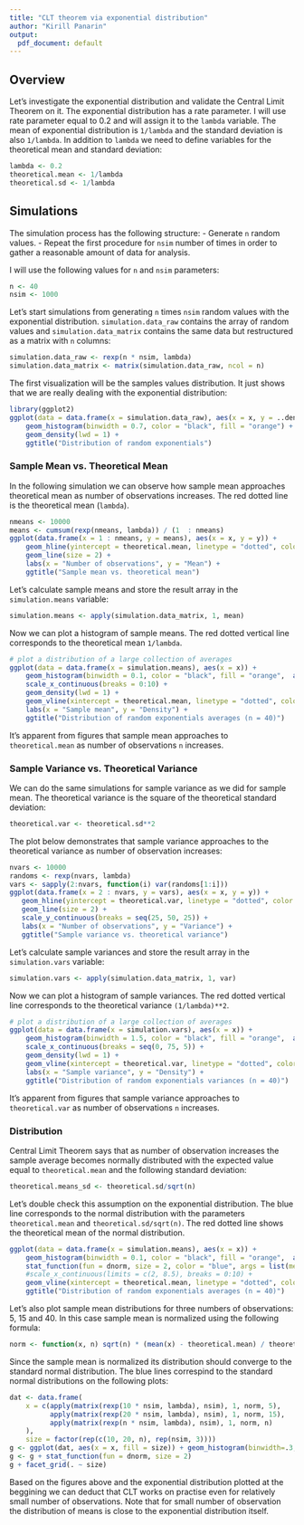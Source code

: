 ```yaml
---
title: "CLT theorem via exponential distribution"
author: "Kirill Panarin"
output:
  pdf_document: default
---
```

## Overview

Let's investigate the exponential distribution and validate the Central Limit Theorem on it. The exponential distribution has a rate parameter. I will use rate parameter equal to 0.2 and will assign it to the `lambda` variable. The mean of exponential distribution is `1/lambda` and the standard deviation is also `1/lambda`. In addition to `lambda` we need to define variables for the theoretical mean and standard deviation:

```r
lambda <- 0.2
theoretical.mean <- 1/lambda
theoretical.sd <- 1/lambda
```

## Simulations

The simulation process has the following structure:
- Generate `n` random values.
- Repeat the first procedure for `nsim` number of times in order to gather a reasonable amount of data for analysis.

I will use the following values for `n` and `nsim` parameters:

```r
n <- 40
nsim <- 1000
```

Let's start simulations from generating `n` times `nsim` random values with the exponential distribution. `simulation.data_raw` contains the array of random values and `simulation.data_matrix` contains the same data but restructured as a matrix with `n` columns:

```r
simulation.data_raw <- rexp(n * nsim, lambda)
simulation.data_matrix <- matrix(simulation.data_raw, ncol = n)
```

The first visualization will be the samples values distribution. It just shows that we are really dealing with the exponential distribution:

```r
library(ggplot2)
ggplot(data = data.frame(x = simulation.data_raw), aes(x = x, y = ..density..)) + 
    geom_histogram(binwidth = 0.7, color = "black", fill = "orange") +
    geom_density(lwd = 1) +
    ggtitle("Distribution of random exponentials")
```

### Sample Mean vs. Theoretical Mean

In the following simulation we can observe how sample mean approaches theoretical mean as number of observations increases. The red dotted line is the theoretical mean (`lambda`).

```r
nmeans <- 10000
means <- cumsum(rexp(nmeans, lambda)) / (1  : nmeans)
ggplot(data.frame(x = 1 : nmeans, y = means), aes(x = x, y = y)) + 
    geom_hline(yintercept = theoretical.mean, linetype = "dotted", color = "red", lwd = 1) +
    geom_line(size = 2) +
    labs(x = "Number of observations", y = "Mean") +
    ggtitle("Sample mean vs. theoretical mean")
```

Let's calculate sample means and store the result array in the `simulation.means` variable:

```r
simulation.means <- apply(simulation.data_matrix, 1, mean)
```

Now we can plot a histogram of sample means. The red dotted vertical line corresponds to the theoretical mean `1/lambda`.

```r
# plot a distribution of a large collection of averages
ggplot(data = data.frame(x = simulation.means), aes(x = x)) + 
    geom_histogram(binwidth = 0.1, color = "black", fill = "orange",  aes(y = ..density..)) +
    scale_x_continuous(breaks = 0:10) +
    geom_density(lwd = 1) +
    geom_vline(xintercept = theoretical.mean, linetype = "dotted", color = "red", lwd = 2) +
    labs(x = "Sample mean", y = "Density") +
    ggtitle("Distribution of random exponentials averages (n = 40)")
```

It's apparent from figures that sample mean approaches to `theoretical.mean` as number of observations `n` increases.


### Sample Variance vs. Theoretical Variance

We can do the same simulations for sample variance as we did for sample mean. The theoretical variance is the square of the theoretical standard deviation:

```r
theoretical.var <- theoretical.sd**2
```

The plot below demonstrates that sample variance approaches to the theoretical variance as number of observation increases:


```r
nvars <- 10000
randoms <- rexp(nvars, lambda)
vars <- sapply(2:nvars, function(i) var(randoms[1:i]))
ggplot(data.frame(x = 2 : nvars, y = vars), aes(x = x, y = y)) + 
   geom_hline(yintercept = theoretical.var, linetype = "dotted", color = "red", lwd = 1) +
   geom_line(size = 2) +
   scale_y_continuous(breaks = seq(25, 50, 25)) +
   labs(x = "Number of observations", y = "Variance") +
   ggtitle("Sample variance vs. theoretical variance")
```

Let's calculate sample variances and store the result array in the `simulation.vars` variable:

```r
simulation.vars <- apply(simulation.data_matrix, 1, var)
```

Now we can plot a histogram of sample variances. The red dotted vertical line corresponds to the theoretical variance `(1/lambda)**2`.


```r
# plot a distribution of a large collection of averages
ggplot(data = data.frame(x = simulation.vars), aes(x = x)) + 
    geom_histogram(binwidth = 1.5, color = "black", fill = "orange",  aes(y = ..density..)) +
    scale_x_continuous(breaks = seq(0, 75, 5)) +
    geom_density(lwd = 1) +
    geom_vline(xintercept = theoretical.var, linetype = "dotted", color = "red", lwd = 2) +
    labs(x = "Sample variance", y = "Density") +
    ggtitle("Distribution of random exponentials variances (n = 40)")
```

It's apparent from figures that sample variance approaches to `theoretical.var` as number of observations `n` increases.

### Distribution

Central Limit Theorem says that as number of observation increases the sample average becomes normally distributed with the expected value equal to `theoretical.mean` and the following standard deviation:

```r
theoretical.means_sd <- theoretical.sd/sqrt(n)
```

Let's double check this assumption on the exponential distribution. The blue line corresponds to the normal distribution with the parameters `theoretical.mean` and `theoretical.sd/sqrt(n)`. The red dotted line shows the theoretical mean of the normal distribution.

```r
ggplot(data = data.frame(x = simulation.means), aes(x = x)) + 
    geom_histogram(binwidth = 0.1, color = "black", fill = "orange",  aes(y = ..density..)) +
    stat_function(fun = dnorm, size = 2, color = "blue", args = list(mean = theoretical.mean, sd = theoretical.means_sd)) +
    #scale_x_continuous(limits = c(2, 8.5), breaks = 0:10) +
    geom_vline(xintercept = theoretical.mean, linetype = "dotted", color = "red", lwd = 2) +
    ggtitle("Distribution of random exponentials averages (n = 40)")
```

Let's also plot sample mean distributions for three numbers of observations: 5, 15 and 40. In this case sample mean is normalized using the following formula:

```r
norm <- function(x, n) sqrt(n) * (mean(x) - theoretical.mean) / theoretical.sd
```

Since the sample mean is normalized its distribution should converge to the standard normal distribution. The blue lines correspind to the standard normal distributions on the following plots:

```r
dat <- data.frame(
    x = c(apply(matrix(rexp(10 * nsim, lambda), nsim), 1, norm, 5),
          apply(matrix(rexp(20 * nsim, lambda), nsim), 1, norm, 15),
          apply(matrix(rexp(n * nsim, lambda), nsim), 1, norm, n)
    ),
    size = factor(rep(c(10, 20, n), rep(nsim, 3))))
g <- ggplot(dat, aes(x = x, fill = size)) + geom_histogram(binwidth=.3, colour = "black", aes(y = ..density..)) 
g <- g + stat_function(fun = dnorm, size = 2)
g + facet_grid(. ~ size)
```

Based on the figures above and the exponential distribution plotted at the beggining we can deduct that CLT works on practise even for relatively small number of observations. Note that for small number of observation the distribution of means is close to the exponential distribution itself.




